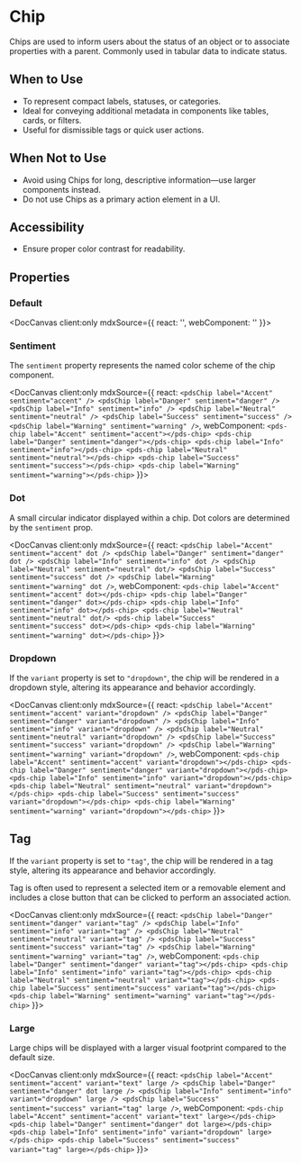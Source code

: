 
# Chip

Chips are used to inform users about the status of an object or to associate properties with a parent. Commonly used in tabular data to indicate status.

## When to Use
- To represent compact labels, statuses, or categories.
- Ideal for conveying additional metadata in components like tables, cards, or filters.
- Useful for dismissible tags or quick user actions.

## When Not to Use
- Avoid using Chips for long, descriptive information—use larger components instead.
- Do not use Chips as a primary action element in a UI.

## Accessibility
- Ensure proper color contrast for readability.

## Properties

<DocArgsTable componentName="pds-chip" docSource={components} />

### Default

<DocCanvas client:only
  mdxSource={{
    react: '<pdsChip label="Label" />',
    webComponent: '<pds-chip label="Label"></pds-chip>'
}}>
  <pds-chip label="Label"></pds-chip>
</DocCanvas>

### Sentiment

The `sentiment` property represents the named color scheme of the chip component.

<DocCanvas client:only
  mdxSource={{
    react: `
    <pdsChip label="Accent" sentiment="accent" />
    <pdsChip label="Danger" sentiment="danger" />
    <pdsChip label="Info" sentiment="info" />
    <pdsChip label="Neutral" sentiment="neutral" />
    <pdsChip label="Success" sentiment="success" />
    <pdsChip label="Warning" sentiment="warning" />
    `,
    webComponent: `
    <pds-chip label="Accent" sentiment="accent"></pds-chip>
    <pds-chip label="Danger" sentiment="danger"></pds-chip>
    <pds-chip label="Info" sentiment="info"></pds-chip>
    <pds-chip label="Neutral" sentiment="neutral"></pds-chip>
    <pds-chip label="Success" sentiment="success"></pds-chip>
    <pds-chip label="Warning" sentiment="warning"></pds-chip>
    `
}}>
  <pds-chip label="Accent" sentiment="accent"></pds-chip>
  <pds-chip label="Danger" sentiment="danger"></pds-chip>
  <pds-chip label="Info" sentiment="info"></pds-chip>
  <pds-chip label="Neutral" sentiment="neutral"></pds-chip>
  <pds-chip label="Success" sentiment="success"></pds-chip>
  <pds-chip label="Warning" sentiment="warning"></pds-chip>
</DocCanvas>

### Dot

A small circular indicator displayed within a chip. Dot colors are determined by the `sentiment` prop.

<DocCanvas client:only
  mdxSource={{
    react: `
    <pdsChip label="Accent" sentiment="accent" dot />
    <pdsChip label="Danger" sentiment="danger" dot />
    <pdsChip label="Info" sentiment="info" dot />
    <pdsChip label="Neutral" sentiment="neutral" dot/>
    <pdsChip label="Success" sentiment="success" dot />
    <pdsChip label="Warning" sentiment="warning" dot />
    `,
    webComponent: `
    <pds-chip label="Accent" sentiment="accent" dot></pds-chip>
    <pds-chip label="Danger" sentiment="danger" dot></pds-chip>
    <pds-chip label="Info" sentiment="info" dot></pds-chip>
    <pds-chip label="Neutral" sentiment="neutral" dot/>
    <pds-chip label="Success" sentiment="success" dot></pds-chip>
    <pds-chip label="Warning" sentiment="warning" dot></pds-chip>
    `
}}>
  <pds-chip label="Accent" sentiment="accent" dot></pds-chip>
  <pds-chip label="Danger" sentiment="danger" dot></pds-chip>
  <pds-chip label="Info" sentiment="info" dot></pds-chip>
  <pds-chip label="Neutral" sentiment="neutral" dot/>
  <pds-chip label="Success" sentiment="success" dot></pds-chip>
  <pds-chip label="Warning" sentiment="warning" dot></pds-chip>
</DocCanvas>

### Dropdown

If the `variant` property is set to `"dropdown"`, the chip will be rendered in a dropdown style, altering its appearance and behavior accordingly.

<DocCanvas client:only
  mdxSource={{
    react: `
    <pdsChip label="Accent" sentiment="accent" variant="dropdown" />
    <pdsChip label="Danger" sentiment="danger" variant="dropdown" />
    <pdsChip label="Info" sentiment="info" variant="dropdown" />
    <pdsChip label="Neutral" sentiment="neutral" variant="dropdown" />
    <pdsChip label="Success" sentiment="success" variant="dropdown" />
    <pdsChip label="Warning" sentiment="warning" variant="dropdown" />
    `,
    webComponent: `
    <pds-chip label="Accent" sentiment="accent" variant="dropdown"></pds-chip>
    <pds-chip label="Danger" sentiment="danger" variant="dropdown"></pds-chip>
    <pds-chip label="Info" sentiment="info" variant="dropdown"></pds-chip>
    <pds-chip label="Neutral" sentiment="neutral" variant="dropdown"></pds-chip>
    <pds-chip label="Success" sentiment="success" variant="dropdown"></pds-chip>
    <pds-chip label="Warning" sentiment="warning" variant="dropdown"></pds-chip>
    `
}}>
  <pds-chip label="Accent" sentiment="accent" variant="dropdown"></pds-chip>
  <pds-chip label="Danger" sentiment="danger" variant="dropdown"></pds-chip>
  <pds-chip label="Info" sentiment="info" variant="dropdown"></pds-chip>
  <pds-chip label="Neutral" sentiment="neutral" variant="dropdown"></pds-chip>
  <pds-chip label="Success" sentiment="success" variant="dropdown"></pds-chip>
  <pds-chip label="Warning" sentiment="warning" variant="dropdown"></pds-chip>
</DocCanvas>

## Tag

If the `variant` property is set to `"tag"`, the chip will be rendered in a tag style, altering its appearance and behavior accordingly.

Tag is often used to represent a selected item or a removable element and includes a close button that can be clicked to perform an associated action.

<DocCanvas client:only
  mdxSource={{
    react: `
    <pdsChip label="Danger" sentiment="danger" variant="tag" />
    <pdsChip label="Info" sentiment="info" variant="tag" />
    <pdsChip label="Neutral" sentiment="neutral" variant="tag" />
    <pdsChip label="Success" sentiment="success" variant="tag" />
    <pdsChip label="Warning" sentiment="warning" variant="tag" />
    `,
    webComponent: `
    <pds-chip label="Danger" sentiment="danger" variant="tag"></pds-chip>
    <pds-chip label="Info" sentiment="info" variant="tag"></pds-chip>
    <pds-chip label="Neutral" sentiment="neutral" variant="tag"></pds-chip>
    <pds-chip label="Success" sentiment="success" variant="tag"></pds-chip>
    <pds-chip label="Warning" sentiment="warning" variant="tag"></pds-chip>
    `
}}>
  <pds-chip label="Danger" sentiment="danger" variant="tag"></pds-chip>
  <pds-chip label="Info" sentiment="info" variant="tag"></pds-chip>
  <pds-chip label="Neutral" sentiment="neutral" variant="tag"></pds-chip>
  <pds-chip label="Success" sentiment="success" variant="tag"></pds-chip>
  <pds-chip label="Warning" sentiment="warning" variant="tag"></pds-chip>
</DocCanvas>

### Large

Large chips will be displayed with a larger visual footprint compared to the default size.

<DocCanvas client:only
  mdxSource={{
    react: `
    <pdsChip label="Accent" sentiment="accent" variant="text" large />
    <pdsChip label="Danger" sentiment="danger" dot large />
    <pdsChip label="Info" sentiment="info" variant="dropdown" large />
    <pdsChip label="Success" sentiment="success" variant="tag" large />
    `,
    webComponent: `
    <pds-chip label="Accent" sentiment="accent" variant="text" large></pds-chip>
    <pds-chip label="Danger" sentiment="danger" dot large></pds-chip>
    <pds-chip label="Info" sentiment="info" variant="dropdown" large></pds-chip>
    <pds-chip label="Success" sentiment="success" variant="tag" large></pds-chip>
    `
}}>
  <pds-chip label="Accent" sentiment="accent" variant="text" large></pds-chip>
  <pds-chip label="Danger" sentiment="danger" dot large></pds-chip>
  <pds-chip label="Info" sentiment="info" variant="dropdown" large></pds-chip>
  <pds-chip label="Success" sentiment="success" variant="tag" large></pds-chip>
</DocCanvas>
